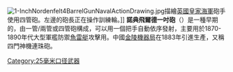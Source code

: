 {{expand|time=2016-12-23T03:28:17+00:00}}
{{Infobox weapon
|name= 諾典飛爾德一吋砲
|image=Nordenfelt gun four barreled.JPG
|caption=四管砲
|origin=英國
|type= [[艦炮|艦炮]]
<!-- Type selection -->
|is_ranged=是
|is_bladed=
|is_explosive=
|is_artillery=是
|is_vehicle=
|is_UK=YES
<!-- Service history -->
|service=1880–1890年
|used_by=多國
|wars=
<!-- Production history -->
|designer={{le|Helge Palmcrantz|Helge Palmcrantz}}
|design_date=
|manufacturer=Nordenfelt Guns and Ammunition Company
|production_date=
|number=
|unit_cost=
|variants=
<!-- General specifications -->
|weight={{convert|447|lb|kg}}<ref name=TBG1887>British service Mk III 4-barrel version. Text Book of Gunnery, 1887. Table XVI</ref>
|length= 
|part_length={{Convert|35.48|in|mm}}<ref name=TBG1887/>
|width=
|height=
|crew=
<!-- Ranged weapon specifications --> 
|cartridge={{Convert|7.25|oz|kg}} 黃銅彈殼的實心鋼製炮彈<ref name=TBG1887/>
|caliber={{convert|1|in|mm|adj=on|sigfig=4}}
|action= 
|rate=
|velocity={{Convert|1464|ft/s|m/s}}<ref name=TBG1887/>
|range= 
|max_range=
|feed= 
|sights= 
<!-- Artillery specifications -->
|breech=
|recoil=
|carriage=
|elevation=
|traverse=
}}
[[File:1-InchNordenfelt4BarrelGunNavalActionDrawing.jpg|thumb]]描繪[[英國皇家海軍|英國皇家海軍]]砲手使用四管砲。左邊的砲長正在操作訓練輪。]]
'''諾典飛爾德一吋砲'''（{{lang-en|1-inch Nordenfelt gun}}）是一種早期的{{le|速射砲|Quick-firing gun}}，由一管/兩管或四管砲構成，可以用一個把手自動依序發射，主要用於1870-1890年代大型軍艦防禦[[魚雷艇|魚雷艇]]攻擊用。中國[[金陵機器局|金陵機器局]]在1883年引進生產，又稱四門神機連珠砲。

{{軍事小作品}}
[[Category:25毫米口径武器|Category:25毫米口径武器]]